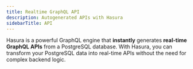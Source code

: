 ```yaml
---
title: Realtime GraphQL API
description: Autogenerated APIs with Hasura
sidebarTitle: API
---
```


Hasura is a powerful GraphQL engine that **instantly** generates **real-time GraphQL APIs** from a PostgreSQL database. With Hasura, you can transform your PostgreSQL data into real-time APIs without the need for complex backend logic.
